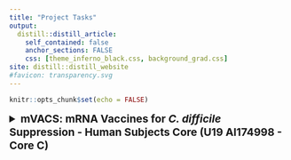 ```yaml
---
title: "Project Tasks"
output:
  distill::distill_article:
    self_contained: false
    anchor_sections: FALSE
    css: [theme_inferno_black.css, background_grad.css]
site: distill::distill_website
#favicon: transparency.svg
---
```


```r

knitr::opts_chunk$set(echo = FALSE)

```
  
<details>
<summary style='font-size:1.2rem'> **mVACS: mRNA Vaccines for _C. difficile_ Suppression - Human Subjects Core (U19 AI174998 - Core C)** </summary>    
  
<iframe src="https://view.monday.com/embed/5242317624-5462aeda851f9db0466e9570dc18f258?r=use1" width=600 height=500 style="border: 0; box-shadow: 5px 5px 56px 0px rgba(0,0,0,0.25);"></iframe>  

</details>  

 <br>

 <br>

 <br>

  